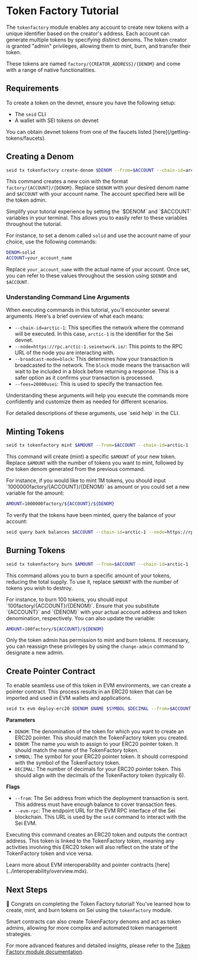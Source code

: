 
# Token Factory Tutorial

The `tokenfactory` module enables any account to create new tokens with a unique identifier based on the creator's address. Each account can generate multiple tokens by specifying distinct denoms. The token creator is granted "admin" privileges, allowing them to mint, burn, and transfer their token.

These tokens are named `factory/{CREATOR_ADDRESS}/{DENOM}` and come with a range of native functionalities.

## Requirements

To create a token on the devnet, ensure you have the following setup:

- The `seid` CLI
- A wallet with SEI tokens on devnet

<Callout type="info">
  You can obtain devnet tokens from one of the faucets listed
  [here](/getting-tokens/faucets).
</Callout>

## Creating a Denom

```bash copy
seid tx tokenfactory create-denom $DENOM --from=$ACCOUNT --chain-id=arctic-1 --node=https://rpc.arctic-1.seinetwork.io/ --broadcast-mode=block --fees=20000usei
```

This command creates a new coin with the format `factory/{ACCOUNT}/{DENOM}`. Replace `$DENOM` with your desired denom name and `$ACCOUNT` with your account name. The account specified here will be the token admin.

<Callout>
Simplify your tutorial experience by setting the `$DENOM` and `$ACCOUNT` variables in your terminal. This allows you to easily refer to these variables throughout the tutorial.

For instance, to set a denom called `solid` and use the account name of your choice, use the following commands:

```bash code
DENOM=solid
ACCOUNT=your_account_name
```

Replace `your_account_name` with the actual name of your account. Once set, you can refer to these values throughout the session using `$DENOM` and `$ACCOUNT`.

</Callout>

### Understanding Command Line Arguments

When executing commands in this tutorial, you'll encounter several arguments. Here's a brief overview of what each means:

- `--chain-id=arctic-1`: This specifies the network where the command will be executed. In this case, `arctic-1` is the identifier for the Sei devnet.
- `--node=https://rpc.arctic-1.seinetwork.io/`: This points to the RPC URL of the node you are interacting with.
- `--broadcast-mode=block`: This determines how your transaction is broadcasted to the network. The `block` mode means the transaction will wait to be included in a block before returning a response. This is a safer option as it confirms your transaction is processed.
- `--fees=20000usei`: This is used to specify the transaction fee.

Understanding these arguments will help you execute the commands more confidently and customize them as needed for different scenarios.

<Callout type="info">
  For detailed descriptions of these arguments, use `seid help` in the CLI.
</Callout>

## Minting Tokens

```bash copy
seid tx tokenfactory mint $AMOUNT --from=$ACCOUNT --chain-id=arctic-1 --node=https://rpc.arctic-1.seinetwork.io/ --broadcast-mode=block --fees=20000usei
```

This command will create (mint) a specific `$AMOUNT` of your new token. Replace `$AMOUNT` with the number of tokens you want to mint, followed by the token denom generated from the previous command.

<Callout>
For instance, if you would like to mint 1M tokens, you should input `1000000factory/{ACCOUNT}/{DENOM}` as amount or you could set a new variable for the amount:

```bash
AMOUNT=1000000factory/${ACCOUNT}/${DENOM}
```

</Callout>

To verify that the tokens have been minted, query the balance of your account:

```bash copy
seid query bank balances $ACCOUNT --chain-id=arctic-1 --node=https://rpc.arctic-1.seinetwork.io/
```

## Burning Tokens

```bash copy
seid tx tokenfactory burn $AMOUNT --from=$ACCOUNT --chain-id=arctic-1 --node=https://rpc.arctic-1.seinetwork.io/ --broadcast-mode=block --fees=20000usei
```

This command allows you to burn a specific amount of your tokens, reducing the total supply. To use it, replace `$AMOUNT` with the number of tokens you wish to destroy.

<Callout>
For instance, to burn 100 tokens, you should input `100factory/{ACCOUNT}/{DENOM}`. Ensure that you substitute `{ACCOUNT}` and `{DENOM}` with your actual account address and token denomination, respectively. You can also update the variable:

```bash
AMOUNT=100factory/${ACCOUNT}/${DENOM}
```

</Callout>

Only the token admin has permission to mint and burn tokens. If necessary, you can reassign these privileges by using the `change-admin` command to designate a new admin.

## Create Pointer Contract

To enable seamless use of this token in EVM environments, we can create a pointer contract. This process results in an ERC20 token that can be imported and used in EVM wallets and applications.

```bash copy
seid tx evm deploy-erc20 $DENOM $NAME $SYMBOL $DECIMAL --from=$ACCOUNT --evm-rpc=https://evm-rpc.arctic-1.seinetwork.io/
```

**Parameters**

- `DENOM`: The denomination of the token for which you want to create an ERC20 pointer. This should match the TokenFactory token you created.
- `DENOM`: The name you wish to assign to your ERC20 pointer token. It should match the name of the TokenFactory token.
- `SYMBOL`: The symbol for your ERC20 pointer token. It should correspond with the symbol of the TokenFactory token.
- `DECIMAL`: The number of decimals for your ERC20 pointer token. This should align with the decimals of the TokenFactory token (typically 6).

**Flags**

- `--from`: The Sei address from which the deployment transaction is sent. This address must have enough balance to cover transaction fees.
- `--evm-rpc`: The endpoint URL for the EVM RPC interface of the Sei blockchain. This URL is used by the `seid` command to interact with the Sei EVM.

Executing this command creates an ERC20 token and outputs the contract address. This token is linked to the TokenFactory token, meaning any activities involving this ERC20 token will also reflect on the state of the TokenFactory token and vice versa.

<Callout type="info">
  Learn more about EVM interoperability and pointer contracts
  [here](../interoperability/overview.mdx).
</Callout>

## Next Steps

🎉 Congrats on completing the Token Factory tutorial! You've learned how to create, mint, and burn tokens on Sei using the `tokenfactory` module.

<Callout>
  Smart contracts can also create TokenFactory denoms and act as token admins,
  allowing for more complex and automated token management strategies.
</Callout>

For more advanced features and detailed insights, please refer to the [Token Factory module documentation](https://github.com/sei-protocol/sei-chain/tree/main/x/tokenfactory).

<HelpCallout />
